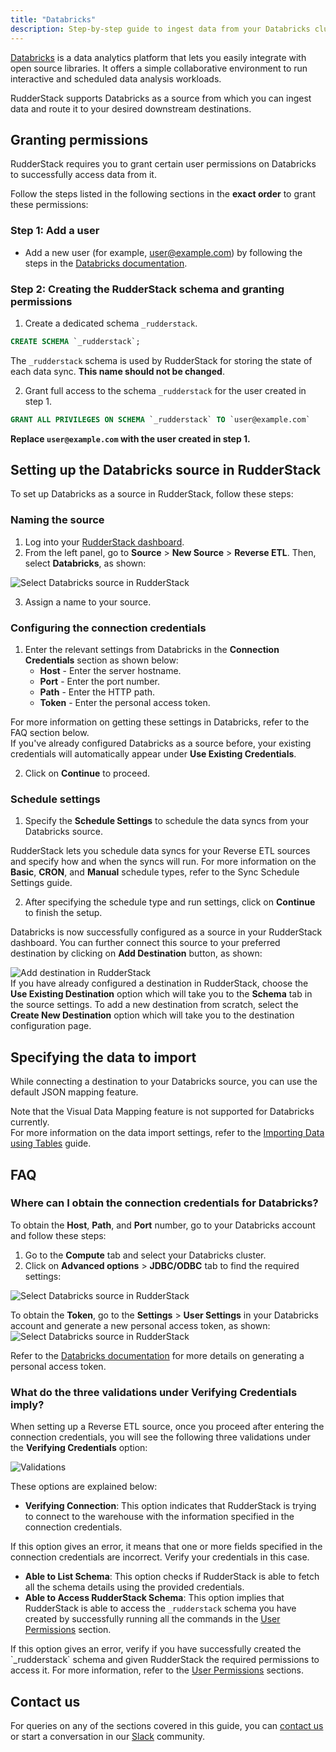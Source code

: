 ```yaml
---
title: "Databricks"
description: Step-by-step guide to ingest data from your Databricks cluster into RudderStack.
---
```


[Databricks](https://databricks.com/) is a data analytics platform that lets you easily integrate with open source libraries. It offers a simple collaborative environment to run interactive and scheduled data analysis workloads.

RudderStack supports Databricks as a source from which you can ingest data and route it to your desired downstream destinations.

## Granting permissions

RudderStack requires you to grant certain user permissions on Databricks to successfully access data from it.

Follow the steps listed in the following sections in the  **exact order** to grant these permissions:

### Step 1: Add a user

- Add a new user (for example, user@example.com) by following the steps in the [Databricks documentation](https://docs.databricks.com/administration-guide/users-groups/users.html#add-a-user).

### Step 2: Creating the RudderStack schema and granting permissions

1. Create a dedicated schema `_rudderstack`.

```sql
CREATE SCHEMA `_rudderstack`;
```

<div class="warningBlock">
The <code class="inline-code">_rudderstack</code> schema is used by RudderStack for storing the state of each data sync. <strong>This name should not be changed</strong>.
</div>

2. Grant full access to the schema `_rudderstack` for the user created in step 1.

```sql
GRANT ALL PRIVILEGES ON SCHEMA `_rudderstack` TO `user@example.com`
```
**Replace `user@example.com` with the user created in step 1.**

## Setting up the Databricks source in RudderStack

To set up Databricks as a source in RudderStack, follow these steps:

### Naming the source

1. Log into your [RudderStack dashboard](https://app.rudderstack.com).
2. From the left panel, go to **Source** > **New Source** > **Reverse ETL**. Then, select **Databricks**, as shown:

<img src="../assets/warehouse-actions-sources/select-source-databricks.png" alt="Select Databricks source in RudderStack" />

3. Assign a name to your source.

### Configuring the connection credentials

1. Enter the relevant settings from Databricks in the **Connection Credentials** section as shown below:
   - **Host** - Enter the server hostname.
   - **Port** - Enter the port number.
   - **Path** - Enter the HTTP path.
   - **Token** - Enter the personal access token.

<div class="infoBlock">
For more information on getting these settings in Databricks, refer to the <Link to="#faq">FAQ</Link> section below.
</div>

<div class="successBlock">
If you've already configured Databricks as a source before, your existing credentials will automatically appear under <strong>Use Existing Credentials</strong>.
</div>

2. Click on **Continue** to proceed.

### Schedule settings

1. Specify the **Schedule Settings** to schedule the data syncs from your Databricks source.

<div class="infoBlock">
RudderStack lets you schedule data syncs for your Reverse ETL sources and specify how and when the syncs will run. For more information on the <strong>Basic</strong>, <strong>CRON</strong>, and <strong>Manual</strong> schedule types, refer to the <Link to="/reverse-etl/common-settings/sync-schedule-settings">Sync Schedule Settings</Link> guide.
</div>

2. After specifying the schedule type and run settings, click on **Continue** to finish the setup.

Databricks is now successfully configured as a source in your RudderStack dashboard. You can further connect this source to your preferred destination by clicking on **Add Destination** button, as shown:

<img src="../assets/warehouse-actions-sources/destination.png" alt="Add destination in RudderStack" />

<div class="infoBlock">
If you have already configured a destination in RudderStack, choose the <strong>Use Existing Destination</strong> option which will take you to the <strong>Schema</strong> tab in the source settings. To add a new destination from scratch, select the <strong>Create New Destination</strong> option which will take you to the destination configuration page.
</div>

## Specifying the data to import

While connecting a destination to your Databricks source, you can use the default JSON mapping feature.

<div class="infoBlock">
Note that the <Link to="/reverse-etl/features/visual-data-mapper/">Visual Data Mapping</Link> feature is not supported for Databricks currently.
</div>

<div class="infoBlock">
For more information on the data import settings, refer to the <a href="https://www.rudderstack.com/docs/reverse-etl/common-settings/importing-data-using-tables/">Importing Data using Tables</a> guide.
</div>

## FAQ

### Where can I obtain the connection credentials for Databricks?

To obtain the **Host**, **Path**, and **Port** number, go to your Databricks account and follow these steps:

1. Go to the **Compute** tab and select your Databricks cluster.
2. Click on **Advanced options** > **JDBC/ODBC** tab to find the required settings:
<img src="../assets/warehouse-actions-sources/connection-settings-databricks.png" alt="Select Databricks source in RudderStack" />

To obtain the **Token**, go to the **Settings** > **User Settings** in your Databricks account and generate a new personal access token, as shown:
<img src="../assets/warehouse-actions-sources/connection-settings-databricks-2.png" alt="Select Databricks source in RudderStack" />

<div class="infoBlock">
Refer to the <a href="https://docs.databricks.com/dev-tools/api/latest/authentication.html#generate-a-personal-access-token">Databricks documentation</a> for more details on generating a personal access token.
</div>

### What do the three validations under Verifying Credentials imply?

When setting up a Reverse ETL source, once you proceed after entering the connection credentials, you will see the following three validations under the **Verifying Credentials** option:

<img src="../assets/warehouse-actions-sources/validations.png" alt="Validations" />

These options are explained below:

* **Verifying Connection**: This option indicates that RudderStack is trying to connect to the warehouse with the information specified in the connection credentials. 

<div class="warningBlock">

If this option gives an error, it means that one or more fields specified in the connection credentials are incorrect. Verify your credentials in this case.
</div>

* **Able to List Schema**: This option checks if RudderStack is able to fetch all the schema details using the provided credentials. 
* **Able to Access RudderStack Schema**: This option implies that RudderStack is able to access the `_rudderstack` schema you have created by successfully running all the commands in the [User Permissions](#step-2-creating-the-rudderstack-schema-and-granting-permissions) section. 

<div class="warningBlock">
If this option gives an error, verify if you have successfully created the `_rudderstack` schema and given RudderStack the required permissions to access it. For more information, refer to the <a href="#step-2-creating-the-rudderstack-schema-and-granting-permissions">User Permissions</a> sections.
</div>

## Contact us

For queries on any of the sections covered in this guide, you can [contact us](mailto:%20docs@rudderstack.com) or start a conversation in our [Slack](https://rudderstack.com/join-rudderstack-slack-community) community.
